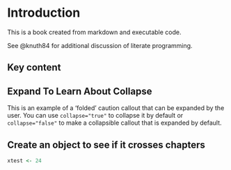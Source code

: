 
# Introduction

This is a book created from markdown and executable code.

See @knuth84 for additional discussion of literate programming.


## Key content

:::{.callout-note collapse="true"}

## Expand To Learn About Collapse

This is an example of a 'folded' caution callout that can be expanded by the user. You can use `collapse="true"` to collapse it by default or `collapse="false"` to make a collapsible callout that is expanded by default.
:::


## Create an object to see if it crosses chapters

```r

xtest <- 24

```

